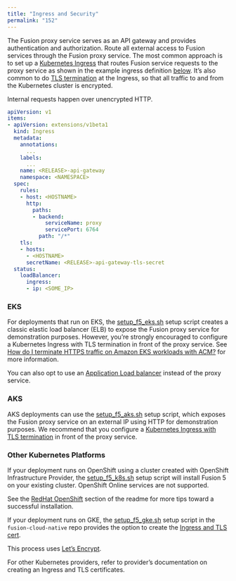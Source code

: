 ```yaml
---
title: "Ingress and Security"
permalink: "152"
---
```


The Fusion proxy service serves as an API gateway and provides authentication and authorization. Route all external access to Fusion services through the Fusion proxy service. The most common approach is to set up a [Kubernetes Ingress](https://kubernetes.io/docs/concepts/services-networking/ingress/) that routes Fusion service requests to the proxy service as shown in the example ingress definition [below](#example-ingress-def). It’s also common to do [TLS termination](https://cloud.google.com/load-balancing/docs/https/#tls_support) at the Ingress, so that all traffic to and from the Kubernetes cluster is encrypted.

<Note>
Internal requests happen over unencrypted HTTP.
</Note>



```yaml
apiVersion: v1
items:
- apiVersion: extensions/v1beta1
  kind: Ingress
  metadata:
    annotations:
      ...
    labels:
      ...
    name: <RELEASE>-api-gateway
    namespace: <NAMESPACE>
  spec:
    rules:
    - host: <HOSTNAME>
      http:
        paths:
        - backend:
            serviceName: proxy
            servicePort: 6764
          path: "/*"
    tls:
    - hosts:
      - <HOSTNAME>
      secretName: <RELEASE>-api-gateway-tls-secret
  status:
    loadBalancer:
      ingress:
      - ip: <SOME_IP>
```

### EKS

For deployments that run on EKS, the [setup_f5_eks.sh](https://github.com/lucidworks/fusion-cloud-native/blob/master/setup_f5_eks.sh) setup script creates a classic elastic load balancer (ELB) to expose the Fusion proxy service for demonstration purposes. However, you’re strongly encouraged to configure a Kubernetes Ingress with TLS termination in front of the proxy service. See [How do I terminate HTTPS traffic on Amazon EKS workloads with ACM?](https://aws.amazon.com/premiumsupport/knowledge-center/terminate-https-traffic-eks-acm/) for more information.

You can also opt to use an [Application Load balancer](https://github.com/lucidworks/fusion-cloud-native#eks-ingress) instead of the proxy service.

### AKS

AKS deployments can use the [setup_f5_aks.sh](https://github.com/lucidworks/fusion-cloud-native/blob/master/setup_f5_aks.sh) setup script, which exposes the Fusion proxy service on an external IP using HTTP for demonstration purposes. We recommend that you configure a [Kubernetes Ingress with TLS termination](https://github.com/lucidworks/fusion-cloud-native#aks-ingress) in front of the proxy service.

### Other Kubernetes Platforms

If your deployment runs on OpenShift using a cluster created with OpenShift Infrastructure Provider, the [setup_f5_k8s.sh](https://github.com/lucidworks/fusion-cloud-native/blob/master/setup_f5_k8s.sh) setup script will install Fusion 5 on your existing cluster. OpenShift Online services are not supported.

See the [RedHat OpenShift](https://github.com/lucidworks/fusion-cloud-native#redhat-openshift) section of the readme for more tips toward a successful installation.

If your deployment runs on GKE, the [setup_f5_gke.sh](https://github.com/lucidworks/fusion-cloud-native/blob/master/setup_f5_gke.sh) setup script in the `fusion-cloud-native` repo provides the option to create the [Ingress and TLS cert](https://github.com/lucidworks/fusion-cloud-native#gke-ingress-and-tls).

This process uses [Let’s Encrypt](https://letsencrypt.org/).

For other Kubernetes providers, refer to provider’s documentation on creating an Ingress and TLS certificates.